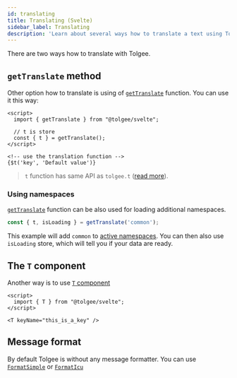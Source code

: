 ```yaml
---
id: translating
title: Translating (Svelte)
sidebar_label: Translating
description: 'Learn about several ways how to translate a text using Tolgee Svelte integration: T-component and getTranslate method.'
---
```


There are two ways how to translate with Tolgee.

## `getTranslate` method

Other option how to translate is using of [`getTranslate`](./api#function-gettranslate) function. You can use it this way:

```svelte
<script>
  import { getTranslate } from "@tolgee/svelte";

  // t is store
  const { t } = getTranslate();
</script>

<!-- use the translation function -->
{$t('key', 'Default value')}
```

> `t` function has same API as `tolgee.t` ([read more](/api/core_package/tolgee.mdx#t)).

### Using namespaces

[`getTranslate`](./api#function-gettranslate) function can be also used for loading additional namespaces.

```ts
const { t, isLoading } = getTranslate('common');
```

This example will add `common` to [active namespaces](/api/core_package/tolgee.mdx#addactivens). You can then also use `isLoading` store, which will tell you if your data are ready.

## The `T` component

Another way is to use [`T` component](./api#t-component)

```svelte
<script>
  import { T } from "@tolgee/svelte";
</script>

<T keyName="this_is_a_key" />
```

## Message format

By default Tolgee is without any message formatter. You can use [`FormatSimple`](/api/core_package/format_simple.mdx) or [`FormatIcu`](/platform/icu_message_format)
